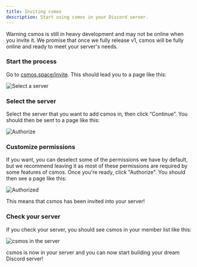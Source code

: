 ```yaml
---
title: Inviting csmos
description: Start using csmos in your Discord server.
---
```



<Alert className="border-yellow-400/50">
  <CircleAlert className="!text-yellow-400 h-4 w-4" />
  <AlertTitle className="text-yellow-400 pb-1">Warning</AlertTitle>
  <AlertDescription>
    csmos is still in heavy development and may not be online when you invite
    it. We promise that once we fully release v1, csmos will be fully online and
    ready to meet your server's needs.
  </AlertDescription>
</Alert>

<Steps>

### Start the process

Go to [csmos.space/invite](/invite). This should lead you to a page like this:

![Select a server](/invite/1.png)

### Select the server

Select the server that you want to add csmos in, then click “Continue”. You should then be sent to a page like this:

![Authorize](/invite/2.png)

### Customize permissions

If you want, you can deselect some of the permissions we have by default, but we recommend leaving it as most of these permissions are required by some features of csmos. Once you're ready, click "Authorize". You should then see a page like this:

![Authorized](/invite/3.png)

This means that csmos has been invited into your server!

### Check your server

If you check your server, you should see csmos in your member list like this:

![csmos in the server](/invite/4.png)

csmos is now in your server and you can now start building your dream Discord server!

</Steps>
